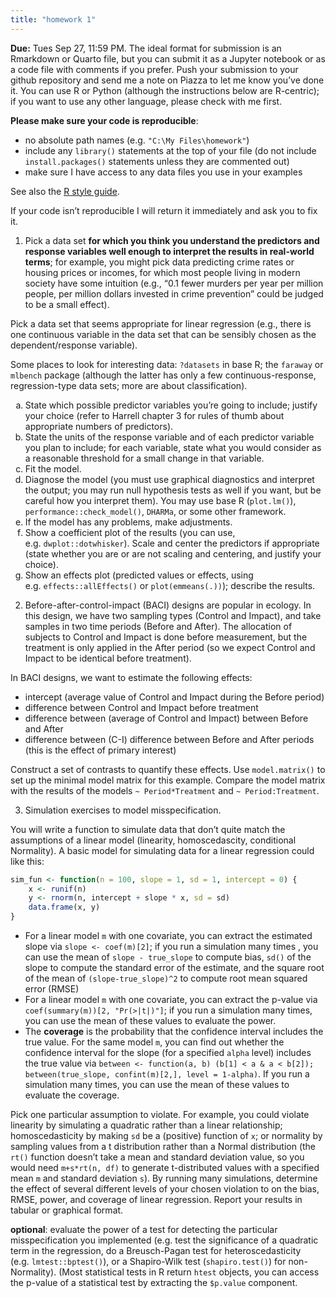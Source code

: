 ```yaml
---
title: "homework 1"
---
```


**Due:** Tues Sep 27, 11:59 PM. The ideal format for submission is an Rmarkdown or Quarto file, but you can submit it as a Jupyter notebook or as a code file with comments if you prefer. Push your submission to your github repository and send me a note on Piazza to let me know you've done it. You can use R or Python (although the instructions below are R-centric); if you want to use any other language, please check with me first.

**Please make sure your code is reproducible**:

* no absolute path names (e.g. `"C:\My Files\homework"`)
* include any `library()` statements at the top of your file (do not include `install.packages()` statements unless they are commented out)
* make sure I have access to any data files you use in your examples

See also the [R style guide](https://bbolker.github.io/stats720/R_style.html).

If your code isn't reproducible I will return it immediately and ask you to fix it.

1. Pick a data set **for which you think you understand the predictors and response variables well enough to interpret the results in real-world terms**; for example, you might pick data predicting crime rates or housing prices or incomes, for which most people living in modern society have some intuition (e.g., "0.1 fewer murders per year per million people, per million dollars invested in crime prevention" could be judged to be a small effect).

Pick a data set that seems appropriate for linear regression (e.g., there is one continuous variable in the data set that can be sensibly chosen as the dependent/response variable).

Some places to look for interesting data: `?datasets` in base R; the `faraway` or `mlbench` package (although the latter has only a few continuous-response, regression-type data sets; more are about classification).

a. State which possible predictor variables you're going to include; justify your choice (refer to Harrell chapter 3 for rules of thumb about appropriate numbers of predictors).
b. State the units of the response variable and of each predictor variable you plan to include; for each variable, state what you would consider as a reasonable threshold for a small change in that variable.
c. Fit the model.
d. Diagnose the model (you must use graphical diagnostics and interpret the output; you may run null hypothesis tests as well if you want, but be careful how you interpret them). You may use base R (`plot.lm()`), `performance::check_model()`, `DHARMa`, or some other framework.
e. If the model has any problems, make adjustments.
f. Show a coefficient plot of the results (you can use, e.g. `dwplot::dotwhisker`). Scale and center the predictors if appropriate (state whether you are or are not scaling and centering, and justify your choice).  
g. Show an effects plot (predicted values or effects, using e.g. `effects::allEffects()` or `plot(emmeans(.))`); describe the results.

2. Before-after-control-impact (BACI) designs are popular in ecology. In this design, we have two sampling types (Control and Impact), and take samples in two time periods (Before and After). The allocation of subjects to Control and Impact is done before measurement, but the treatment is only applied in the After period (so we expect Control and Impact to be identical before treatment).

In BACI designs, we want to estimate the following effects:

* intercept (average value of Control and Impact during the Before period)
* difference between Control and Impact before treatment
* difference between (average of Control and Impact) between Before and After
* difference between (C-I) difference between Before and After periods (this is the effect of primary interest)

Construct a set of contrasts to quantify these effects. Use `model.matrix()` to set up the minimal model matrix for this example. Compare the model matrix with the results of the models `~ Period*Treatment` and `~ Period:Treatment`.

3. Simulation exercises to model misspecification.

You will write a function to simulate data that don't quite match the assumptions of a linear model (linearity, homoscedascity, conditional Normality). A basic model for simulating data for a linear regression could like this:

```r
sim_fun <- function(n = 100, slope = 1, sd = 1, intercept = 0) {
    x <- runif(n)
    y <- rnorm(n, intercept + slope * x, sd = sd)
    data.frame(x, y)
}
```

* For a linear model `m` with one covariate, you can extract the estimated slope via `slope <- coef(m)[2]`; if you run a simulation many times , you can use the mean of `slope - true_slope` to compute bias, `sd()` of the slope to compute the standard error of the estimate, and the square root of the mean of `(slope-true_slope)^2` to compute root mean squared error (RMSE)
* For a linear model `m` with one covariate, you can extract the p-value via `coef(summary(m))[2, "Pr(>|t|)"]`; if you run a simulation many times, you can use the mean of these values to evaluate the power.
* The **coverage** is the probability that the confidence interval includes the true value.  For the same model `m`, you can find out whether the confidence interval for the slope (for a specified `alpha` level) includes the true value via `between <- function(a, b) (b[1] < a & a < b[2]); between(true_slope, confint(m)[2,], level = 1-alpha)`. If you run a simulation many times, you can use the mean of these values to evaluate the coverage.

Pick one particular assumption to violate. For example, you could violate linearity by simulating a quadratic rather than a linear relationship; homoscedasticity by making `sd` be a (positive) function of `x`; or normality by sampling values from a t distribution rather than a Normal distribution (the `rt()` function doesn't take a mean and standard deviation value, so you would need `m+s*rt(n, df)` to generate t-distributed values with a specified mean `m` and standard deviation `s`). By running many simulations, determine the effect of several different levels of your chosen violation to on the bias, RMSE, power, and coverage of linear regression. Report your results in tabular or graphical format.

**optional**: evaluate the power of a test for detecting the particular misspecification you implemented (e.g. test the significance of a quadratic term in the regression, do a Breusch-Pagan test for heteroscedasticity (e.g. `lmtest::bptest()`), or a Shapiro-Wilk test (`shapiro.test()`) for non-Normality). (Most statistical tests in R return `htest` objects, you can access the p-value of a statistical test by extracting the `$p.value` component.
